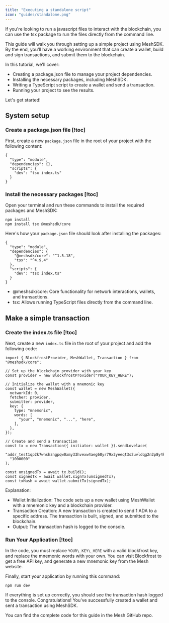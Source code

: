 ```yaml
---
title: "Executing a standalone script"
icon: "guides/standalone.png"
---
```


If you're looking to run a javascript files to interact with the blockchain, you can use the tsx package to run the files directly from the command line.

This guide will walk you through setting up a simple project using MeshSDK. By the end, you'll have a working environment that can create a wallet, build and sign transactions, and submit them to the blockchain.

In this tutorial, we'll cover:

- Creating a package.json file to manage your project dependencies.
- Installing the necessary packages, including MeshSDK.
- Writing a TypeScript script to create a wallet and send a transaction.
- Running your project to see the results.

Let's get started!


## System setup

### Create a package.json file [!toc]

First, create a new `package.json` file in the root of your project with the following content:

```tsx
{
  "type": "module",
  "dependencies": {},
  "scripts": {
    "dev": "tsx index.ts"
  }
}
```

### Install the necessary packages [!toc]

Open your terminal and run these commands to install the required packages and MeshSDK:

```tsx
npm install
npm install tsx @meshsdk/core
```

Here's how your `package.json` file should look after installing the packages:

```tsx
{
  "type": "module",
  "dependencies": {
    "@meshsdk/core": "^1.5.18",
    "tsx": "^4.9.4"
  },
  "scripts": {
    "dev": "tsx index.ts"
  }
}
```

- @meshsdk/core: Core functionality for network interactions, wallets, and transactions.
- tsx: Allows running TypeScript files directly from the command line.


## Make a simple transaction

### Create the index.ts file [!toc]

Next, create a new `index.ts` file in the root of your project and add the following code:

```tsx
import { BlockfrostProvider, MeshWallet, Transaction } from "@meshsdk/core";

// Set up the blockchain provider with your key
const provider = new BlockfrostProvider("YOUR_KEY_HERE");

// Initialize the wallet with a mnemonic key
const wallet = new MeshWallet({
  networkId: 0,
  fetcher: provider,
  submitter: provider,
  key: {
    type: "mnemonic",
    words: [
      "your", "mnemonic", "...", "here",
    ],
  },
});

// Create and send a transaction
const tx = new Transaction({ initiator: wallet }).sendLovelace(
  "addr_test1qp2k7wnshzngpqw0xmy33hvexw4aeg60yr79x3yeeqt3s2uvldqg2n2p8y4kyjm8sqfyg0tpq9042atz0fr8c3grjmysdp6yv3",
  "1000000"
);

const unsignedTx = await tx.build();
const signedTx = await wallet.signTx(unsignedTx);
const txHash = await wallet.submitTx(signedTx);
```

Explanation:

- Wallet Initialization: The code sets up a new wallet using MeshWallet with a mnemonic key and a blockchain provider.
- Transaction Creation: A new transaction is created to send 1 ADA to a specific address. The transaction is built, signed, and submitted to the blockchain.
- Output: The transaction hash is logged to the console.

### Run Your Application [!toc]

In the code, you must replace `YOUR\_KEY\_HERE` with a valid blockfrost key, and replace the mnemonic words with your own. You can visit <Link href="https://blockfrost.io/">Blockfrost</Link> to get a free API key, and generate a new mnemonic key from the <Link href="/apis/wallets/meshwallet#generate-wallet">Mesh website</Link>.

Finally, start your application by running this command:

```tsx
npm run dev
```

If everything is set up correctly, you should see the transaction hash logged to the console. Congratulations! You've successfully created a wallet and sent a transaction using MeshSDK.

You can find the complete code for this guide in the <Link href="https://github.com/MeshJS/standalone-template">Mesh GitHub repo</Link>.